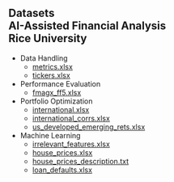 ## Datasets<br>AI-Assisted Financial Analysis<br>Rice University


- Data Handling
  - [metrics.xlsx](https://www.dropbox.com/scl/fi/2x48zp2xxqt3nznt1yr3s/metrics.xlsx?rlkey=o1fyg9h7n4wh628age7fwqjga&dl=1)
  - [tickers.xlsx](https://www.dropbox.com/scl/fi/d8jfx5zml22p6wd6zsghk/tickers.xlsx?rlkey=k5t0xwmp087wq7rcrcsybx88x&dl=1)

- Performance Evaluation
  - [fmagx_ff5.xlsx](https://www.dropbox.com/scl/fi/7uquqkfu2vl5fp3ycz087/fmagx_ff5.xlsx?rlkey=29ekxxzrq54pcer0l21rahi72&dl=1)

- Portfolio Optimization
  - [international.xlsx](https://www.dropbox.com/scl/fi/n9xetoaasf7fpm7jh9qqb/international.xlsx?rlkey=15tuk93vvb3an0f2ddjxfltwa&dl=1)
  - [international_corrs.xlsx](https://www.dropbox.com/scl/fi/c096l6631jmoyvv5anepm/international_corrs.xlsx?rlkey=m5jykolrs466tj07aezn8ksji&dl=1)
  - [us_developed_emerging_rets.xlsx](https://www.dropbox.com/scl/fi/lu01rgk9n3wwxe1mmc6ke/us_developed_emerging_rets.xlsx?rlkey=myt5rgwtpt7uaie6vshdoj8d0&dl=1)

- Machine Learning 
  - [irrelevant_features.xlsx](https://www.dropbox.com/scl/fi/rqq35dn7vx9i07pr4n0us/irrelevant_features.xlsx?rlkey=ixr6wv1dufygr1cckrxvmrs55&dl=1)
  - [house_prices.xlsx](https://www.dropbox.com/scl/fi/1761zmmee59o244p2of1l/house_prices.xlsx?rlkey=08w4fenefdmkc9pn89829ijlw&dl=1)
  - [house_prices_description.txt](https://www.dropbox.com/scl/fi/05k8ayxm8v473con0qtg4/house_prices_description.txt?rlkey=lq3mt4vmqhexy3qfkii0c75cp&dl=1)
  - [loan_defaults.xlsx](https://www.dropbox.com/scl/fi/2kf5ogv0sno8f7zmwb4ji/loan_defaults.xlsx?rlkey=5j62gincp0ty49b8xcqam0n40&dl=1)

